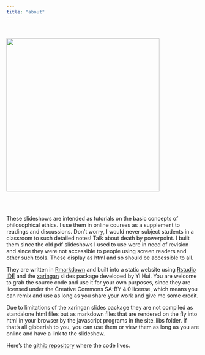 ```yaml
---
title: "about"
---
```


<br>

![](img/002.jpg){class="photo" width=400px}

<br><br>

These slideshows are intended as tutorials on the basic concepts of philosophical ethics. I use them in online courses as a supplement to readings and discussions. Don't worry, I would never subject students in a classroom to such detailed notes! Talk about death by powerpoint. I built them since the old pdf slideshows I used to use were in need of revision and since they were not accessible to people using screen readers and other such tools. These display as html and so should be accessible to all.

They are written in [Rmarkdown](https://bookdown.org/yihui/rmarkdown/) and built into a static website using [Rstudio IDE](https://rstudio.com/products/rstudio/) and the [xaringan](https://github.com/yihui/xaringan) slides package developed by Yi Hui. You are welcome to grab the source code and use it for your own purposes, since they are licensed under the Creative Commons SA-BY 4.0 license, which means you can remix and use as long as you share your work and give me some credit. 

Due to limitations of the xaringan slides package they are not compiled as standalone html files but as markdown files that are rendered on the fly into html in your browser by the javascript programs in the site_libs folder. If that's all gibberish to you, you can use them or view them as long as you are online and have a link to the slideshow.

Here's the [githib repository](https://github.com/gwmatthews/ethics-slideshows) where the code lives.